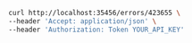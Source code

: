 ```bash showLineNumbers copy filename="Status Get X Speakeasy Errors usage example"
curl http://localhost:35456/errors/423655 \
--header 'Accept: application/json' \
--header 'Authorization: Token YOUR_API_KEY'
```
